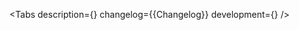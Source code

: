 

<Meta of={Stories} />

<ComponentHeader
    name='withSuffix'
    children='Используется чтобы расположить текст после значения инпута.'
/>

<Tabs
    description={<Description />}
    changelog={<Markdown>{Changelog}</Markdown>}
    development={<Development />}
/>
